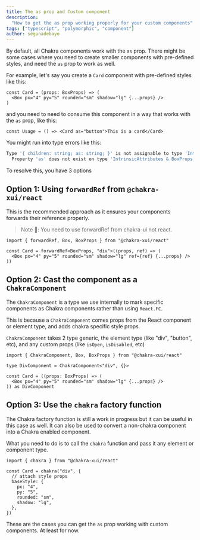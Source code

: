 ```yaml
---
title: The as prop and Custom component
description:
  "How to get the as prop working properly for your custom components"
tags: ["typescript", "polymorphic", "component"]
author: segunadebayo
---
```


By default, all Chakra components work with the `as` prop. There might be some
cases where you need to create smaller components with pre-defined styles, and
need the `as` prop to work as well.

For example, let's say you create a `Card` component with pre-defined styles
like this:

```tsx live=false
const Card = (props: BoxProps) => (
  <Box px="4" py="5" rounded="sm" shadow="lg" {...props} />
)
```

and you need to need to consume this component in a way that works with the `as`
prop, like this:

```tsx live=false
const Usage = () => <Card as="button">This is a card</Card>
```

You might run into type errors like this:

```sh
Type '{ children: string; as: string; }' is not assignable to type 'IntrinsicAttributes & BoxProps'.
  Property 'as' does not exist on type 'IntrinsicAttributes & BoxProps'.
```

To resolve this, you have 3 options

## Option 1: Using `forwardRef` from `@chakra-xui/react`

This is the recommended approach as it ensures your components forwards their
reference properly.

> Note 🚨: You need to use forwardRef from chakra-ui not react.

```tsx live=false
import { forwardRef, Box, BoxProps } from "@chakra-xui/react"

const Card = forwardRef<BoxProps, "div">((props, ref) => (
  <Box px="4" py="5" rounded="sm" shadow="lg" ref={ref} {...props} />
))
```

## Option 2: Cast the component as a `ChakraComponent`

The `ChakraComponent` is a type we use internally to mark specific components as
Chakra components rather than using `React.FC`.

This is because a `ChakraComponent` comes props from the React component or
element type, and adds chakra specific style props.

`ChakraComponent` takes 2 type generic, the element type (like "div", "button",
etc), and any custom props (like `isOpen`, `isDisabled`, etc)

```tsx live=false
import { ChakraComponent, Box, BoxProps } from "@chakra-xui/react"

type DivComponent = ChakraComponent<"div", {}>

const Card = ((props: BoxProps) => (
  <Box px="4" py="5" rounded="sm" shadow="lg" {...props} />
)) as DivComponent
```

## Option 3: Use the `chakra` factory function

The Chakra factory function is still a work in progress but it can be useful in
this case as well. It can also be used to convert a non-chakra component into a
Chakra enabled component.

What you need to do is to call the `chakra` function and pass it any element or
component type.

```tsx live=false
import { chakra } from "@chakra-xui/react"

const Card = chakra("div", {
  // attach style props
  baseStyle: {
    px: "4",
    py: "5",
    rounded: "sm",
    shadow: "lg",
  },
})
```

These are the cases you can get the `as` prop working with custom components. At
least for now.
